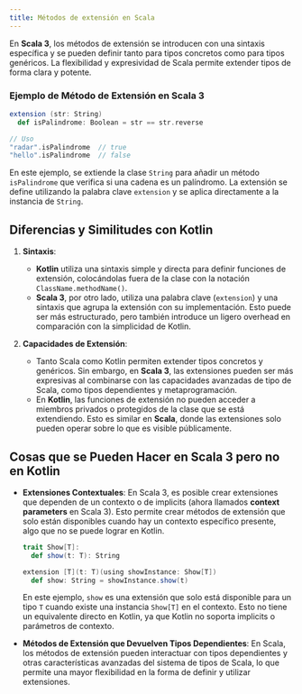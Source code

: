 ```yaml
---
title: Métodos de extensión en Scala
---
```


<ReadingTime />
<GithubRepoLink user="r8vnhill" repo="" />

En **Scala 3**, los métodos de extensión se introducen con una sintaxis específica y se pueden definir tanto para tipos concretos como para tipos genéricos. La flexibilidad y expresividad de Scala permite extender tipos de forma clara y potente.

### Ejemplo de Método de Extensión en Scala 3

```scala
extension (str: String)
  def isPalindrome: Boolean = str == str.reverse

// Uso
"radar".isPalindrome  // true
"hello".isPalindrome  // false
```

En este ejemplo, se extiende la clase `String` para añadir un método `isPalindrome` que verifica si una cadena es un palíndromo. La extensión se define utilizando la palabra clave `extension` y se aplica directamente a la instancia de `String`.

## Diferencias y Similitudes con Kotlin

1. **Sintaxis**:
   - **Kotlin** utiliza una sintaxis simple y directa para definir funciones de extensión, colocándolas fuera de la clase con la notación `ClassName.methodName()`.
   - **Scala 3**, por otro lado, utiliza una palabra clave (`extension`) y una sintaxis que agrupa la extensión con su implementación. Esto puede ser más estructurado, pero también introduce un ligero overhead en comparación con la simplicidad de Kotlin.

2. **Capacidades de Extensión**:
   - Tanto Scala como Kotlin permiten extender tipos concretos y genéricos. Sin embargo, en **Scala 3**, las extensiones pueden ser más expresivas al combinarse con las capacidades avanzadas de tipo de Scala, como tipos dependientes y metaprogramación.
   - En **Kotlin**, las funciones de extensión no pueden acceder a miembros privados o protegidos de la clase que se está extendiendo. Esto es similar en **Scala**, donde las extensiones solo pueden operar sobre lo que es visible públicamente.

## Cosas que se Pueden Hacer en Scala 3 pero no en Kotlin

- **Extensiones Contextuales**: En Scala 3, es posible crear extensiones que dependen de un contexto o de implicits (ahora llamados **context parameters** en Scala 3). Esto permite crear métodos de extensión que solo están disponibles cuando hay un contexto específico presente, algo que no se puede lograr en Kotlin.
  
  ```scala
  trait Show[T]:
    def show(t: T): String
  
  extension [T](t: T)(using showInstance: Show[T])
    def show: String = showInstance.show(t)
  ```
  
  En este ejemplo, `show` es una extensión que solo está disponible para un tipo `T` cuando existe una instancia `Show[T]` en el contexto. Esto no tiene un equivalente directo en Kotlin, ya que Kotlin no soporta implicits o parámetros de contexto.

- **Métodos de Extensión que Devuelven Tipos Dependientes**: En Scala, los métodos de extensión pueden interactuar con tipos dependientes y otras características avanzadas del sistema de tipos de Scala, lo que permite una mayor flexibilidad en la forma de definir y utilizar extensiones.
